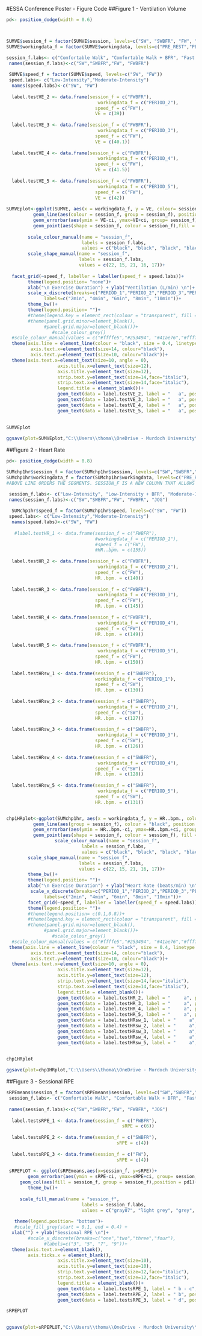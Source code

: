 #ESSA Conference Poster - Figure Code
##Figure 1 - Ventilation Volume
```r
pd<- position_dodge(width = 0.6)



SUMVE$session_f = factor(SUMVE$session, levels=c("SW", "SWBFR", "FW", "FWBFR"))
SUMVE$workingdata_f = factor(SUMVE$workingdata, levels=c("PRE_REST","PERIOD_1","PERIOD_2","PERIOD_3","PERIOD_4", "PERIOD_5", "POST_RER"))

session_f.labs<- c("Comfortable Walk", "Comfortable Walk + BFR", "Fast Walk", "Fast Walk + BFR")
 names(session_f.labs)<-c("SW","SWBFR","FW", "FWBFR")
 
 SUMVE$speed_f = factor(SUMVE$speed, levels=c("SW", "FW"))
 speed.labs<- c("Low-Intensity","Moderate-Intensity")
  names(speed.labs)<-c("SW", "FW")
  
  label.testVE_2 <- data.frame(session_f = c("FWBFR"),
                                  workingdata_f = c("PERIOD_2"),
                                 speed_f = c("FW"),
                                 VE = c(39))
  
  label.testVE_3 <- data.frame(session_f = c("FWBFR"),
                                  workingdata_f = c("PERIOD_3"),
                                 speed_f = c("FW"),
                                 VE = c(40.1))
  
  label.testVE_4 <- data.frame(session_f = c("FWBFR"),
                                  workingdata_f = c("PERIOD_4"),
                                 speed_f = c("FW"),
                                 VE = c(41.5))
  
  label.testVE_5 <- data.frame(session_f = c("FWBFR"),
                                  workingdata_f = c("PERIOD_5"),
                                 speed_f = c("FW"),
                                 VE = c(42))
 
SUMVEplot<-ggplot(SUMVE, aes(x = workingdata_f, y = VE, colour= session_f)) +
          geom_line(aes(colour = session_f, group = session_f), position = pd)+
          geom_errorbar(aes(ymin = VE-ci, ymax=VE+ci, group= session_f),width = .5,colour = "black",position= pd)+
          geom_point(aes(shape = session_f, colour = session_f),fill = "white", size = 3, stroke = 1.0, position= pd)+
          
        scale_colour_manual(name = "session_f",
                            labels = session_f.labs,
                            values = c("black", "black", "black", "black", "black"))+
        scale_shape_manual(name = "session_f",
                           labels = session_f.labs,
                           values = c(22, 15, 21, 16, 17))+
  
  facet_grid(~speed_f, labeller = labeller(speed_f = speed.labs))+
        theme(legend.position= "none")+
        xlab("\n Exercise Duration") + ylab("Ventilation (L/min) \n")+
        scale_x_discrete(breaks=c("PERIOD_1","PERIOD_2","PERIOD_3","PERIOD_4", "PERIOD_5"),
              labels=c("2min", "4min", "6min", "8min", "10min"))+
        theme_bw()+
        theme(legend.position= "")+
        #theme(legend.key = element_rect(colour = "transparent", fill = "white"))+
        #theme(panel.grid.minor=element_blank(),
              #panel.grid.major=element_blank())+
                 #scale_colour_grey()
  #scale_colour_manual(values = c("#ffffe5","#253494", "#41ae76","#ffffe5", "#3f007d", "#f7fcb9"))+
  theme(axis.line = element_line(colour = "black", size = 0.4, linetype = "solid"),
         axis.text.x=element_text(size=14, colour="black"),
         axis.text.y=element_text(size=10, colour="black"))+
  theme(axis.text.x=element_text(size=10, angle = 0),
                   axis.title.x=element_text(size=12),
                   axis.title.y=element_text(size=12),
                   strip.text.y=element_text(size=14,face="italic"),
                   strip.text.x=element_text(size=14,face="italic"),
                   legend.title = element_blank())+
                   geom_text(data = label.testVE_2, label = "   a", position = pd)+
                   geom_text(data = label.testVE_3, label = "   a", position = pd)+
                   geom_text(data = label.testVE_4, label = "   a", position = pd)+
                   geom_text(data = label.testVE_5, label = "   a", position = pd)
        
        
SUMVEplot
```

```r
ggsave(plot=SUMVEplot,"C:\\Users\\thoma\\OneDrive - Murdoch University\\Desktop\\PhD 2020\\Conferences\\ESSA\\WALK STUDY\\VE(ESSA Poster).png",units = "in",width = 15.0,height = 11.0)
```

##Figure 2 - Heart Rate
```r
pd<- position_dodge(width = 0.8)

SUMchp1hr$session_f = factor(SUMchp1hr$session, levels=c("SW","SWBFR","FW", "FWBFR", "JOG"))
SUMchp1hr$workingdata_f = factor(SUMchp1hr$workingdata, levels=c("PRE_REST","PERIOD_1","PERIOD_2","PERIOD_3","PERIOD_4", "PERIOD_5"))
#ABOVE LINE ORDERS THE SEGMENTS. SESSION_F IS A NEW COLUMN THAT ALLOWS THIS

 session_f.labs<- c("Low-Intensity", "Low-Intensity + BFR", "Moderate-Intensity", "Moderate-Intensity + BFR", "Vigorous-Intensity")
 names(session_f.labs)<-c("SW","SWBFR","FW", "FWBFR", "JOG")
 
  SUMchp1hr$speed_f = factor(SUMchp1hr$speed, levels=c("SW", "FW"))
 speed.labs<- c("Low-Intensity","Moderate-Intensity")
  names(speed.labs)<-c("SW", "FW")
  
   #label.testHR_1 <- data.frame(session_f = c("FWBFR"),
                                 #workingdata_f = c("PERIOD_1"),
                                 #speed_f = c("FW"),
                                 #HR..bpm. = c(155))
  
  label.testHR_2 <- data.frame(session_f = c("FWBFR"),
                                  workingdata_f = c("PERIOD_2"),
                                 speed_f = c("FW"),
                                 HR..bpm. = c(140))
  
  label.testHR_3 <- data.frame(session_f = c("FWBFR"),
                                  workingdata_f = c("PERIOD_3"),
                                 speed_f = c("FW"),
                                 HR..bpm. = c(145))
  
  label.testHR_4 <- data.frame(session_f = c("FWBFR"),
                                  workingdata_f = c("PERIOD_4"),
                                 speed_f = c("FW"),
                                 HR..bpm. = c(149))
  
  label.testHR_5 <- data.frame(session_f = c("FWBFR"),
                                  workingdata_f = c("PERIOD_5"),
                                 speed_f = c("FW"),
                                 HR..bpm. = c(150))
  
  label.testHRsw_1 <- data.frame(session_f = c("SWBFR"),
                                 workingdata_f = c("PERIOD_1"),
                                 speed_f = c("SW"),
                                 HR..bpm. = c(130))
  
  label.testHRsw_2 <- data.frame(session_f = c("SWBFR"),
                                  workingdata_f = c("PERIOD_2"),
                                 speed_f = c("SW"),
                                 HR..bpm. = c(127))
  
  label.testHRsw_3 <- data.frame(session_f = c("SWBFR"),
                                  workingdata_f = c("PERIOD_3"),
                                 speed_f = c("SW"),
                                 HR..bpm. = c(126))
  
  label.testHRsw_4 <- data.frame(session_f = c("SWBFR"),
                                  workingdata_f = c("PERIOD_4"),
                                 speed_f = c("SW"),
                                 HR..bpm. = c(128))
  
  label.testHRsw_5 <- data.frame(session_f = c("SWBFR"),
                                  workingdata_f = c("PERIOD_5"),
                                 speed_f = c("SW"),
                                 HR..bpm. = c(131))


chp1HRplot<-ggplot(SUMchp1hr, aes(x = workingdata_f, y = HR..bpm., colour= session_f)) +
          geom_line(aes(group = session_f), colour = "black", position = pd)+
          geom_errorbar(aes(ymin = HR..bpm.-ci, ymax=HR..bpm.+ci, group= session_f),colour = "black",position= pd)+
          geom_point(aes(shape = session_f, colour = session_f), fill = "white", size = 2.5, stroke = 1.0, position= pd)+
                  scale_colour_manual(name = "session_f",
                            labels = session_f.labs,
                            values = c("black", "black", "black", "black", "gray 43"))+
        scale_shape_manual(name = "session_f",
                           labels = session_f.labs,
                           values = c(22, 15, 21, 16, 17))+
        theme_bw()+
        theme(legend.position= "")+
        xlab("\n Exercise Duration") + ylab("Heart Rate (beats/min) \n")+
         scale_x_discrete(breaks=c("PERIOD_1","PERIOD_2","PERIOD_3","PERIOD_4", "PERIOD_5"),
              labels=c("2min", "4min", "6min", "8min", "10min"))+
        facet_grid(~speed_f, labeller = labeller(speed_f = speed.labs))+ 
        theme(legend.position= "")+
        #theme(legend.position= c(0.1,0.8))+
        #theme(legend.key = element_rect(colour = "transparent", fill = "white"))+
        #theme(panel.grid.minor=element_blank(),
              #panel.grid.major=element_blank())+
                 #scale_colour_grey()
  #scale_colour_manual(values = c("#ffffe5","#253494", "#41ae76","#ffffe5", "#3f007d", "#f7fcb9"))+
 theme(axis.line = element_line(colour = "black", size = 0.4, linetype = "solid"),
         axis.text.x=element_text(size=14, colour="black"),
         axis.text.y=element_text(size=10, colour="black"))+
  theme(axis.text.x=element_text(size=10, angle = 0),
                   axis.title.x=element_text(size=12),
                   axis.title.y=element_text(size=12),
                   strip.text.y=element_text(size=14,face="italic"),
                   strip.text.x=element_text(size=14,face="italic"),
                   legend.title = element_blank())+
                   geom_text(data = label.testHR_2, label = "     a", position = pd)+
                   geom_text(data = label.testHR_3, label = "     a", position = pd)+
                   geom_text(data = label.testHR_4, label = "     a", position = pd)+
                   geom_text(data = label.testHR_5, label = "     a", position = pd)+
                   geom_text(data = label.testHRsw_1, label = "     a", position = pd)+
                   geom_text(data = label.testHRsw_2, label = "     a", position = pd)+
                   geom_text(data = label.testHRsw_3, label = "     a", position = pd)+
                   geom_text(data = label.testHRsw_4, label = "     a", position = pd)+
                   geom_text(data = label.testHRsw_5, label = "     a", position = pd)
                        

chp1HRplot
```

```r
ggsave(plot=chp1HRplot,"C:\\Users\\thoma\\OneDrive - Murdoch University\\Desktop\\PhD 2020\\Conferences\\ESSA\\WALK STUDY\\HR(ESSA Poster).png",units = "in",width = 15.0,height = 11.0)
```

##Figure 3 - Sessional RPE
```r
sRPEmeans$session_f = factor(sRPEmeans$session, levels=c("SW","SWBFR","FW", "FWBFR", "JOG"))
 session_f.labs<- c("Comfortable Walk", "Comfortable Walk + BFR", "Fast Walk", "Fast Walk + BFR", "Jogging")
 
 names(session_f.labs)<-c("SW","SWBFR","FW", "FWBFR", "JOG")
 
  label.testsRPE_1 <- data.frame(session_f = c("FWBFR"),
                                           sRPE = c(6))
  
  label.testsRPE_2 <- data.frame(session_f = c("SWBFR"),
                                         sRPE = c(4))
  
  label.testsRPE_3 <- data.frame(session_f = c("FW"),
                                         sRPE = c(4))
 
 sRPEPLOT <- ggplot(sRPEmeans,aes(x=session_f, y=sRPE))+
        geom_errorbar(aes(ymin = sRPE-ci, ymax=sRPE+ci, group= session_f),colour = "black",position= pd)+   
     geom_col(aes(fill = session_f, group = session_f),position = pd1)+
        theme_bw()+
     
     scale_fill_manual(name = "session_f",
                            labels = session_f.labs,
                            values = c("gray87", "light grey", "grey", "dark grey", "grey47"))+
     
   theme(legend.position= "bottom")+
   #scale_fill_grey(start = 0.1, end = 0.4) +
  xlab("") + ylab("Sessional RPE \n")+
        #scale_x_discrete(breaks=c("one","two","three","four"),
              #labels=c("3", "5", "7", "9"))+
  theme(axis.text.x=element_blank(),
        axis.ticks.x = element_blank(),
                   axis.title.x=element_text(size=10),
                   axis.title.y=element_text(size=10),
                   strip.text.y=element_text(size=12,face="italic"),
                   strip.text.x=element_text(size=12,face="italic"),
                   legend.title = element_blank())+
                   geom_text(data = label.testsRPE_1, label = " b - c", position = pd)+
                   geom_text(data = label.testsRPE_2, label = " b", position = pd)+
                   geom_text(data = label.testsRPE_3, label = " d", position = pd)

sRPEPLOT
            
```

```r
ggsave(plot=sRPEPLOT,"C:\\Users\\thoma\\OneDrive - Murdoch University\\Desktop\\PhD 2020\\Conferences\\ESSA\\WALK STUDY\\sRPE(ESSA Poster).png",units = "in",width = 15.0,height = 11.0)
```
